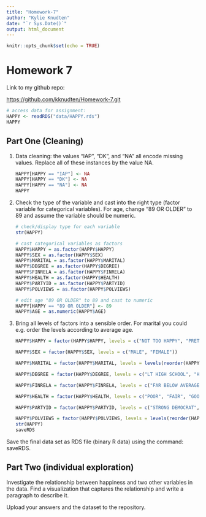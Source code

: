 ```yaml
---
title: "Homework-7"
author: "Kylie Knudten"
date: "`r Sys.Date()`"
output: html_document
---
```


```r
knitr::opts_chunk$set(echo = TRUE)
```

# Homework 7

Link to my github repo:

<https://github.com/kknudten/Homework-7.git>

```r
# access data for assignment:
HAPPY <- readRDS("data/HAPPY.rds")
HAPPY
```

## Part One (Cleaning)

1.  Data cleaning: the values "IAP", "DK", and "NA" all encode missing values. Replace all of these instances by the value NA.

    ```r
    HAPPY[HAPPY == "IAP"] <- NA
    HAPPY[HAPPY == "DK"] <- NA
    HAPPY[HAPPY == "NA"] <- NA
    HAPPY
    ```

2.  Check the type of the variable and cast into the right type (factor variable for categorical variables). For age, change "89 OR OLDER" to 89 and assume the variable should be numeric.

    ```r
    # check/display type for each variable
    str(HAPPY)

    # cast categorical variables as factors
    HAPPY$HAPPY = as.factor(HAPPY$HAPPY)
    HAPPY$SEX = as.factor(HAPPY$SEX)
    HAPPY$MARITAL = as.factor(HAPPY$MARITAL)
    HAPPY$DEGREE = as.factor(HAPPY$DEGREE)
    HAPPY$FINRELA = as.factor(HAPPY$FINRELA)
    HAPPY$HEALTH = as.factor(HAPPY$HEALTH)
    HAPPY$PARTYID = as.factor(HAPPY$PARTYID)
    HAPPY$POLVIEWS = as.factor(HAPPY$POLVIEWS)

    # edit age "89 OR OLDER" to 89 and cast to numeric
    HAPPY[HAPPY == "89 OR OLDER"] <- 89
    HAPPY$AGE = as.numeric(HAPPY$AGE)

    ```

3.  Bring all levels of factors into a sensible order. For marital you could e.g. order the levels according to average age.

    ```r
    HAPPY$HAPPY = factor(HAPPY$HAPPY, levels = c("NOT TOO HAPPY", "PRETTY HAPPY", "VERY HAPPY"))

    HAPPY$SEX = factor(HAPPY$SEX, levels = c("MALE", "FEMALE"))

    HAPPY$MARITAL = factor(HAPPY$MARITAL, levels = levels(reorder(HAPPY$MARITAL, HAPPY$AGE, mean, na.rm=TRUE)))

    HAPPY$DEGREE = factor(HAPPY$DEGREE, levels = c("LT HIGH SCHOOL", "HIGH SCHOOL", "JUNIOR COLLEGE", "BACHELOR", "GRADUATE"))

    HAPPY$FINRELA = factor(HAPPY$FINRELA, levels = c("FAR BELOW AVERAGE", "BELOW AVERAGE", "AVERAGE", "ABOVE AVERAGE", "FAR ABOVE AVERAGE"))

    HAPPY$HEALTH = factor(HAPPY$HEALTH, levels = c("POOR", "FAIR", "GOOD", "EXCELLENT"))

    HAPPY$PARTYID = factor(HAPPY$PARTYID, levels = c("STRONG DEMOCRAT", "NOT STR DEMOCRAT", "STRONG REPUBLICAN", "NOT STR REPUBLICAN", "IND,NEAR DEM", "INDEPENDENT", "IND,NEAR REP", "OTHER PARTY"))

    HAPPY$POLVIEWS = factor(HAPPY$POLVIEWS, levels = levels(reorder(HAPPY$POLVIEWS, HAPPY$AGE, mean, na.rm=TRUE)))
    str(HAPPY)
    saveRDS
    ```

Save the final data set as RDS file (binary R data) using the command: saveRDS.

## Part Two (individual exploration)

Investigate the relationship between happiness and two other variables in the data. Find a visualization that captures the relationship and write a paragraph to describe it.

Upload your answers and the dataset to the repository.
